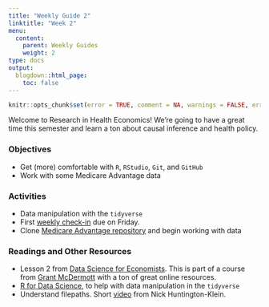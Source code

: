 ```yaml
---
title: "Weekly Guide 2"
linktitle: "Week 2"
menu:
  content:
    parent: Weekly Guides
    weight: 2
type: docs
output:
  blogdown::html_page:
    toc: false
---
```


```r
knitr::opts_chunk$set(error = TRUE, comment = NA, warnings = FALSE, errors = FALSE, messages = FALSE, tidy = FALSE, echo = FALSE)
```

Welcome to Research in Health Economics! We're going to have a great time this semester and learn a ton about causal inference and health policy.

### Objectives

- Get (more) comfortable with `R`, `RStudio`, `Git`, and `GitHub`
- Work with some Medicare Advantage data

### Activities 

- Data manipulation with the `tidyverse`
- First [weekly check-in](/assignment/weekly-check-in.html) due on Friday.
- Clone [Medicare Advantage repository](https://github.com/imccart/Medicare-Advantage) and begin working with data 

### Readings and Other Resources
- Lesson 2 from [Data Science for Economists](https://github.com/uo-ec607/lectures). This is part of a course from [Grant McDermott](https://grantmcdermott.com/) with a ton of great online resources.
- [R for Data Science](https://r4ds.had.co.nz/), to help with data manipulation in the `tidyverse`
- Understand filepaths. Short [video](https://youtu.be/NG7Y0kkGR8g) from Nick Huntington-Klein.